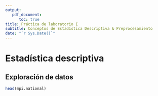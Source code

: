 ```yaml
---
output: 
   pdf_document:
      toc: true
title: Práctica de laboratorio I
subtitle: Conceptos de Estadística Descriptiva & Preprocesamiento
date: "`r Sys.Date()`"
---
```

\newpage

# Estadística descriptiva
## Exploración de datos
```r
head(mpi.national)

```
\newpage
